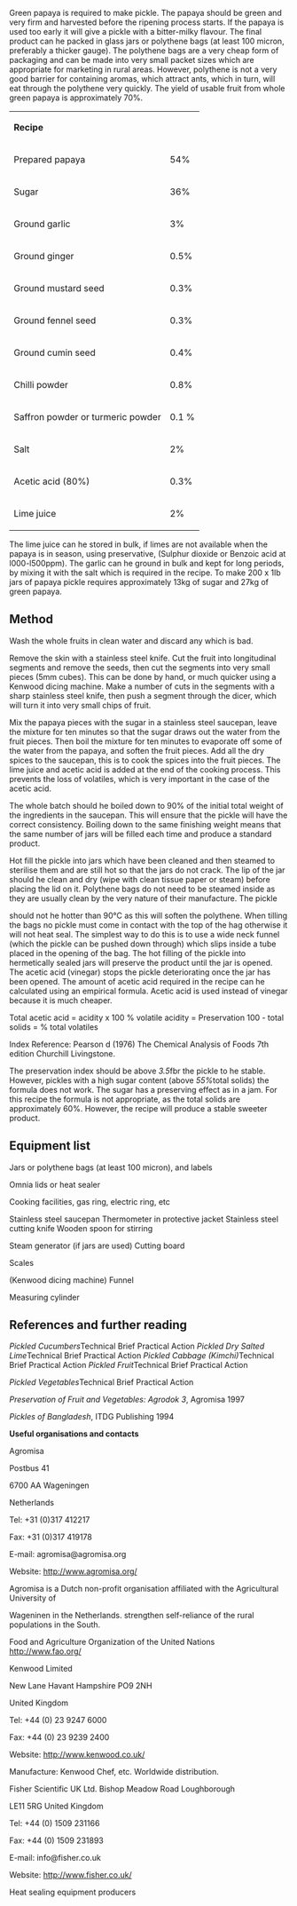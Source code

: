 {{PATBpage}}
{{Offline content bundle}}
{{TOCright}}

Green papaya is required to make pickle. The papaya should be green and very firm and harvested before the ripening process starts. If the papaya is used too early it will give a pickle with a bitter-milky flavour. The final product can he packed in glass jars or polythene bags (at least 100 micron, preferably a thicker gauge). The polythene bags are a very cheap form of packaging and can be made into very small packet sizes which are appropriate for marketing in rural areas. However, polythene is not a very good barrier for containing aromas, which attract ants, which in turn, will eat through the polythene very quickly. The yield of usable fruit from whole green papaya is approximately 70%.



{| class="prettytable"
| '''Recipe'''
| 

|-
| Prepared papaya
| 54%

|-
| Sugar
| 36%

|-
| Ground garlic
| 3%

|-
| Ground ginger
| 0.5%

|-
| Ground mustard seed
| 0.3%

|-
| Ground fennel seed
| 0.3%

|-
| Ground cumin seed
| 0.4%

|-
| Chilli powder
| 0.8%

|-
| Saffron powder or turmeric powder
| 0.1 %

|-
| Salt
| 2%

|-
| Acetic acid (80%)
| 0.3%

|-
| Lime juice
| 2%

|}


The lime juice can he stored in bulk, if limes are not available when the papaya is in season, using preservative, (Sulphur dioxide or Benzoic acid at l000-l500ppm). The garlic can he ground in bulk and kept for long periods, by mixing it with the salt which is required in the recipe. To make 200 x 1lb jars of papaya pickle requires approximately 13kg of sugar and 27kg of green papaya.


==Method==

Wash the whole fruits in clean water and discard any which is bad.


Remove the skin with a stainless steel knife. Cut the fruit into longitudinal segments and remove the seeds, then cut the segments into very small pieces (5mm cubes). This can be done by hand, or much quicker using a Kenwood dicing machine. Make a number of cuts in the segments with a sharp stainless steel knife, then push a segment through the dicer, which will turn it into very small chips of fruit.


Mix the papaya pieces with the sugar in a stainless steel saucepan, leave the mixture for ten minutes so that the sugar draws out the water from the fruit pieces. Then boil the mixture for ten minutes to evaporate off some of the water from the papaya, and soften the fruit pieces. Add all the dry spices to the saucepan, this is to cook the spices into the fruit pieces. The lime juice and acetic acid is added at the end of the cooking process. This prevents the loss of volatiles, which is very important in the case of the acetic acid.


The whole batch should he boiled down to 90% of the initial total weight of the ingredients in the saucepan. This will ensure that the pickle will have the correct consistency. Boiling down to the same finishing weight means that the same number of jars will be filled each time and produce a standard product.


Hot fill the pickle into jars which have been cleaned and then steamed to sterilise them and are still hot so that the jars do not crack. The lip of the jar should he clean and dry (wipe with clean tissue paper or steam) before placing the lid on it. Polythene bags do not need to be steamed inside as they are usually clean by the very nature of their manufacture. The pickle


should not he hotter than 90°C as this will soften the polythene. When tilling the bags no pickle must come in contact with the top of the hag otherwise it will not heat seal. The simplest way to do this is to use a wide neck funnel (which the pickle can be pushed down through) which slips inside a tube placed in the opening of the bag. The hot filling of the pickle into hermetically sealed jars will preserve the product until the jar is opened. The acetic acid (vinegar) stops the pickle deteriorating once the jar has been opened. The amount of acetic acid required in the recipe can he calculated using an empirical formula. Acetic acid is used instead of vinegar because it is much cheaper.


Total acetic acid <nowiki>=</nowiki> acidity x 100 % volatile acidity <nowiki>=</nowiki> Preservation 100 - total solids <nowiki>=</nowiki> % total volatiles


Index Reference: Pearson d (1976) The Chemical Analysis of Foods 7th edition Churchill Livingstone.


The preservation index should be above ''3.5 ''fbr the pickle to he stable. However, pickles with a high sugar content (above ''55% ''total solids) the formula does not work. The sugar has a preserving effect as in a jam. For this recipe the formula is not appropriate, as the total solids are approximately 60%. However, the recipe will produce a stable sweeter product.


==Equipment list==

Jars or polythene bags (at least 100 micron), and labels

Omnia lids or heat sealer

Cooking facilities, gas ring, electric ring, etc

Stainless steel saucepan Thermometer in protective jacket Stainless steel cutting knife Wooden spoon for stirring

Steam generator (if jars are used) Cutting board

Scales

(Kenwood dicing machine) Funnel

Measuring cylinder


==References and further reading==


''Pickled Cucumbers ''Technical Brief Practical Action ''Pickled Dry Salted Lime ''Technical Brief Practical Action ''Pickled Cabbage (Kimchi) ''Technical Brief Practical Action ''Pickled Fruit ''Technical Brief Practical Action

''Pickled Vegetables ''Technical Brief Practical Action

''Preservation of Fruit and Vegetables: Agrodok 3'', Agromisa 1997

''Pickles of Bangladesh'', ITDG Publishing 1994


'''Useful organisations and contacts'''


Agromisa

Postbus 41

6700 AA Wageningen

Netherlands

Tel: +31 (0)317 412217

Fax: +31 (0)317 419178

E-mail: agromisa@agromisa.org 

Website: http://www.agromisa.org/ 

Agromisa is a Dutch non-profit organisation affiliated with the Agricultural University of

Wageninen in the Netherlands. strengthen self-reliance of the rural populations in the South.


Food and Agriculture Organization of the United Nations http://www.fao.org/ 


Kenwood Limited

New Lane Havant Hampshire PO9 2NH

United Kingdom

Tel: +44 (0) 23 9247 6000

Fax: +44 (0) 23 9239 2400

Website: http://www.kenwood.co.uk/ 

Manufacture: Kenwood Chef, etc. Worldwide distribution.


Fisher Scientific UK Ltd. Bishop Meadow Road Loughborough

LE11 5RG United Kingdom

Tel: +44 (0) 1509 231166

Fax: +44 (0) 1509 231893

E-mail: info@fisher.co.uk 

Website: http://www.fisher.co.uk/

Heat sealing equipment producers
